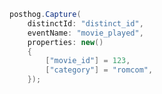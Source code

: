 ```csharp
posthog.Capture(
    distinctId: "distinct_id", 
    eventName: "movie_played",
    properties: new() 
    {
        ["movie_id"] = 123,
        ["category"] = "romcom",
    });
```